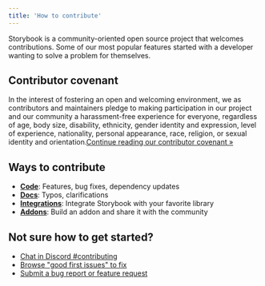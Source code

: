 ```yaml
---
title: 'How to contribute'
---
```


Storybook is a community-oriented open source project that welcomes contributions. Some of our most popular features started with a developer wanting to solve a problem for themselves.

## Contributor covenant

In the interest of fostering an open and welcoming environment, we as contributors and maintainers pledge to making participation in our project and our community a harassment-free experience for everyone, regardless of age, body size, disability, ethnicity, gender identity and expression, level of experience, nationality, personal appearance, race, religion, or sexual identity and orientation.[Continue reading our contributor covenant »](https://github.com/storybookjs/storybook/blob/next/CODE_OF_CONDUCT.md)

## Ways to contribute

- [**Code**](./code.mdx): Features, bug fixes, dependency updates
- [**Docs**](./documentation-updates.mdx): Typos, clarifications
- [**Integrations**](./../api/new-frameworks.mdx): Integrate Storybook with your favorite library
- [**Addons**](./../addons/introduction.mdx): Build an addon and share it with the community

## Not sure how to get started?

- [Chat in Discord #contributing](https://discord.gg/storybook)
- [Browse "good first issues" to fix](https://github.com/storybookjs/storybook/issues?q=is%3Aissue+is%3Aopen+label%3A%22good+first+issue%22)
- [Submit a bug report or feature request](https://github.com/storybookjs/storybook/issues)
